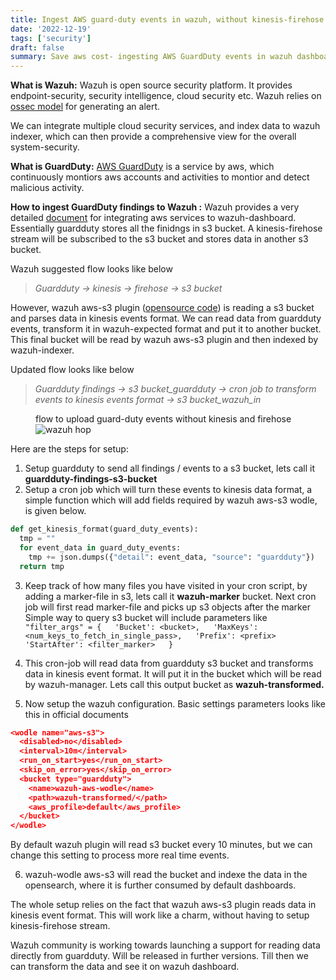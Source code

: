 ```yaml
---
title: Ingest AWS guard-duty events in wazuh, without kinesis-firehose hop
date: '2022-12-19'
tags: ['security']
draft: false
summary: Save aws cost- ingesting AWS GuardDuty events in wazuh dashboard
---
```



**What is Wazuh:**  Wazuh is open source security platform. It provides endpoint-security, security intelligence, cloud security etc. Wazuh relies on  [ossec model](https://github.com/ossec)  for generating an alert.

We can integrate multiple cloud security services, and index data to wazuh indexer, which can then provide a comprehensive view for the overall system-security.

**What is GuardDuty:** [AWS GuardDuty](https://aws.amazon.com/guardduty/)  is a service by aws, which continuously montiors aws accounts and activities to montior and detect malicious activity.

**How to ingest GuardDuty findings to Wazuh :** Wazuh provides a very detailed  [document](https://documentation.wazuh.com/current/amazon/services/supported-services/guardduty.html)  for integrating aws services to wazuh-dashboard. Essentially guardduty stores all the finidngs in s3 bucket. A kinesis-firehose stream will be subscribed to the s3 bucket and stores data in another s3 bucket.

Wazuh suggested flow looks like below

> _Guardduty → kinesis → firehose → s3 bucket_

However, wazuh aws-s3 plugin ([opensource code](https://github.com/wazuh/wazuh/blob/master/wodles/aws/aws_s3.py)) is reading a s3 bucket and parses data in kinesis events format. We can read data from guardduty events, transform it in wazuh-expected format and put it to another bucket. This final bucket will be read by wazuh aws-s3 plugin and then indexed by wazuh-indexer.

Updated flow looks like below

> _Guardduty findings → s3 bucket_guardduty → cron job to transform events to kinesis events format → s3 bucket_wazuh_in_

<figure text-align="center">
  <figcaption text-align="center">flow to upload guard-duty events without kinesis and firehose</figcaption>
  <img src="https://miro.medium.com/v2/resize:fit:700/0*-FZXanzhWx16DE6z.png" alt="wazuh hop"/>
</figure>


Here are the steps for setup:

1.  Setup guardduty to send all findings / events to a s3 bucket, lets call it **guardduty-findings-s3-bucket**
2.  Setup a cron job which will turn these events to kinesis data format, a simple function which will add fields required by wazuh aws-s3 wodle, is given below.
```python
def get_kinesis_format(guard_duty_events):  
  tmp = ""  
  for event_data in guard_duty_events:  
    tmp += json.dumps({"detail": event_data, "source": "guardduty"})  
  return tmp
  ```

3. Keep track of how many files you have visited in your cron script, by adding a marker-file in s3, lets call it  **wazuh-marker** bucket. Next cron job will first read marker-file and picks up s3 objects after the marker
Simple way to query s3 bucket will include parameters like
``
"filter_args" = {  
            'Bucket': <bucket>,  
            'MaxKeys': <num_keys_to_fetch_in_single_pass>,  
            'Prefix': <prefix>  
            'StartAfter': <filter_marker>  
        }
        ``


4. This cron-job will read data from guardduty s3 bucket and transforms data in kinesis event format. It will put it in the bucket which will be read by wazuh-manager. Lets call this output bucket as  **wazuh-transformed.**

5. Now setup the wazuh configuration. Basic settings parameters looks like this in official documents
```json
<wodle name="aws-s3">  
  <disabled>no</disabled>  
  <interval>10m</interval>  
  <run_on_start>yes</run_on_start>  
  <skip_on_error>yes</skip_on_error>  
  <bucket type="guardduty">  
    <name>wazuh-aws-wodle</name>  
    <path>wazuh-transformed/</path>  
    <aws_profile>default</aws_profile>  
  </bucket>  
</wodle>
```

By default wazuh plugin will read s3 bucket every 10 minutes, but we can change this setting to process more real time events.

6. wazuh-wodle aws-s3 will read the bucket and indexe the data in the opensearch, where it is further consumed by default dashboards.

The whole setup relies on the fact that wazuh aws-s3 plugin reads data in kinesis event format. This will work like a charm, without having to setup kinesis-firehose stream.

Wazuh community is working towards launching a support for reading data directly from guardduty. Will be released in further versions. Till then we can transform the data and see it on wazuh dashboard.